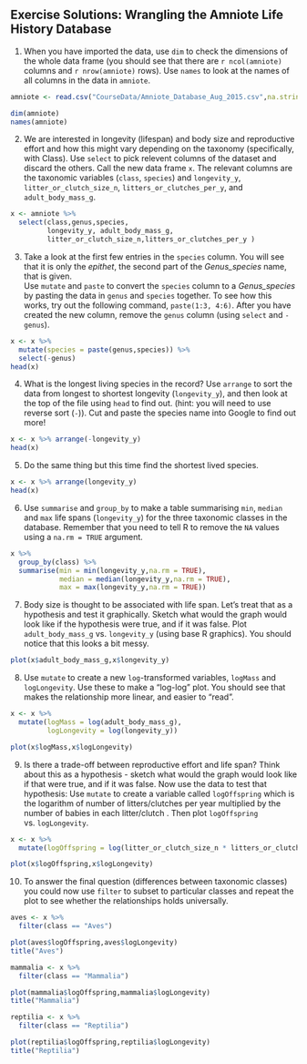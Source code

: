 ## Exercise Solutions: Wrangling the Amniote Life History Database

1. When you have imported the data, use `dim` to check the dimensions of the whole data frame (you should see that there are `r ncol(amniote)` columns and `r nrow(amniote)` rows). Use `names` to look at the names of all columns in the data in `amniote`.

```r
amniote <- read.csv("CourseData/Amniote_Database_Aug_2015.csv",na.strings = "-999")
```

```r
dim(amniote)
names(amniote)
```

2. We are interested in longevity (lifespan) and body size and reproductive effort and how this might vary depending on the taxonomy (specifically, with Class). Use `select` to pick relevent columns of the dataset and discard the others. Call the new data frame `x`. 
The relevant columns are the taxonomic variables (`class`, `species`) and `longevity_y`, `litter_or_clutch_size_n`, `litters_or_clutches_per_y`, and `adult_body_mass_g`.


```r
x <- amniote %>%
  select(class,genus,species,
         longevity_y, adult_body_mass_g,
         litter_or_clutch_size_n,litters_or_clutches_per_y )
```

3. Take a look at the first few entries in the `species` column. You will see that it is only the *epithet*, the second part of the *Genus_species* name, that is given.  
Use `mutate` and `paste` to convert the `species` column to a *Genus_species* by pasting the data in `genus` and `species` together. To see how this works, try out the following command, `paste(1:3, 4:6)`. After you have created the new column, remove the `genus` column (using `select` and `-genus`).


```r
x <- x %>% 
  mutate(species = paste(genus,species)) %>%
  select(-genus)
head(x)
```

4. What is the longest living species in the record? Use `arrange` to sort the data from longest to shortest longevity (`longevity_y`), and then look at the top of the file using `head` to find out. (hint: you will need to use reverse sort (`-`)). Cut and paste the species name into Google to find out more!

```r
x <- x %>% arrange(-longevity_y)
head(x)
```

5. Do the same thing but this time find the shortest lived species.

```r
x <- x %>% arrange(longevity_y)
head(x)
```

6. Use `summarise` and `group_by` to make a table summarising `min`, `median` and `max` life spans (`longevity_y`) for the three taxonomic classes in the database. Remember that you need to tell R to remove the `NA` values using a `na.rm = TRUE` argument.

```r
x %>% 
  group_by(class) %>%
  summarise(min = min(longevity_y,na.rm = TRUE),
            median = median(longevity_y,na.rm = TRUE),
            max = max(longevity_y,na.rm = TRUE))
```

7. Body size is thought to be associated with life span. Let's treat that as a hypothesis and test it graphically. Sketch what would the graph would look like if the hypothesis were true, and if it was false. Plot `adult_body_mass_g` vs. `longevity_y` (using base R graphics). You should notice that this looks a bit messy.

```r
plot(x$adult_body_mass_g,x$longevity_y)
```

8. Use `mutate` to create a new `log`-transformed variables, `logMass` and `logLongevity`. Use these to make a "log-log" plot. You should see that makes the relationship more linear, and easier to "read".

```r
x <- x %>%
  mutate(logMass = log(adult_body_mass_g),
         logLongevity = log(longevity_y))

plot(x$logMass,x$logLongevity)
```

9. Is there a trade-off between reproductive effort and life span? Think about this as a hypothesis - sketch what would the graph would look like if that were true, and if it was false. Now use the data to test that hypothesis: Use `mutate` to create a variable called `logOffspring` which is the logarithm of number of litters/clutches per year multiplied by the number of babies in each litter/clutch . Then plot `logOffspring` vs. `logLongevity`.

```r
x <- x %>%
  mutate(logOffspring = log(litter_or_clutch_size_n * litters_or_clutches_per_y))

plot(x$logOffspring,x$logLongevity)
```

10. To answer the final question (differences between taxonomic classes) you could now use `filter` to subset to particular classes and repeat the plot to see whether the relationships holds universally. 

```r
aves <- x %>%
  filter(class == "Aves")

plot(aves$logOffspring,aves$logLongevity)
title("Aves")
```

```r
mammalia <- x %>%
  filter(class == "Mammalia")

plot(mammalia$logOffspring,mammalia$logLongevity)
title("Mammalia")
```

```r
reptilia <- x %>%
  filter(class == "Reptilia")

plot(reptilia$logOffspring,reptilia$logLongevity)
title("Reptilia")
```
